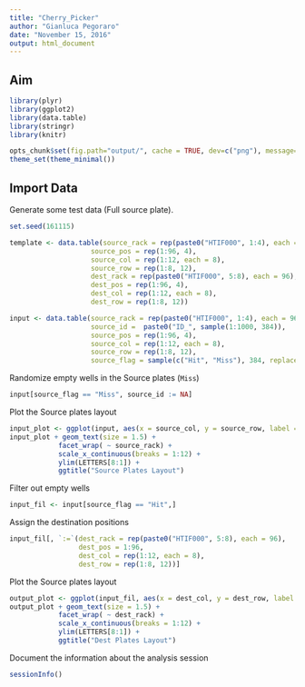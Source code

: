 ```yaml
---
title: "Cherry_Picker"
author: "Gianluca Pegoraro"
date: "November 15, 2016"
output: html_document
---
```

## Aim

```r
library(plyr)
library(ggplot2)
library(data.table)
library(stringr)
library(knitr)
```

```r
opts_chunk$set(fig.path="output/", cache = TRUE, dev=c("png"), message=FALSE, warning=FALSE)
theme_set(theme_minimal())
```

## Import Data

Generate some test data (Full source plate). 
```r
set.seed(161115)

template <- data.table(source_rack = rep(paste0("HTIF000", 1:4), each = 96),
                    source_pos = rep(1:96, 4),
                    source_col = rep(1:12, each = 8),
                    source_row = rep(1:8, 12),
                    dest_rack = rep(paste0("HTIF000", 5:8), each = 96),
                    dest_pos = rep(1:96, 4),
                    dest_col = rep(1:12, each = 8),
                    dest_row = rep(1:8, 12))

input <- data.table(source_rack = rep(paste0("HTIF000", 1:4), each = 96),
                    source_id =  paste0("ID_", sample(1:1000, 384)),
                    source_pos = rep(1:96, 4),
                    source_col = rep(1:12, each = 8),
                    source_row = rep(1:8, 12),
                    source_flag = sample(c("Hit", "Miss"), 384, replace = TRUE, prob = c(0.35, 0.65)))
```

Randomize empty wells in the Source plates (`Miss`)
```r
input[source_flag == "Miss", source_id := NA]
```

Plot the Source plates layout
```r
input_plot <- ggplot(input, aes(x = source_col, y = source_row, label = source_id))
input_plot + geom_text(size = 1.5) +
            facet_wrap( ~ source_rack) +
            scale_x_continuous(breaks = 1:12) +
            ylim(LETTERS[8:1]) +
            ggtitle("Source Plates Layout")
```

Filter out empty wells
```r
input_fil <- input[source_flag == "Hit",]
```

Assign the destination positions
```r
input_fil[, `:=`(dest_rack = rep(paste0("HTIF000", 5:8), each = 96),
                 dest_pos = 1:96,
                 dest_col = rep(1:12, each = 8),
                 dest_row = rep(1:8, 12))]
```

Plot the Source plates layout
```r
output_plot <- ggplot(input_fil, aes(x = dest_col, y = dest_row, label = source_id))
output_plot + geom_text(size = 1.5) +
            facet_wrap( ~ dest_rack) +
            scale_x_continuous(breaks = 1:12) +
            ylim(LETTERS[8:1]) +
            ggtitle("Dest Plates Layout")
```

Document the information about the analysis session
```r
sessionInfo()
```